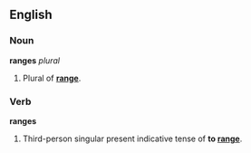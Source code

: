 ==English==
===Noun===
'''ranges''' ''plural''

#Plural of '''[[range]]'''.

===Verb===
'''ranges'''

#Third-person singular present indicative tense of '''to [[range]]'''.